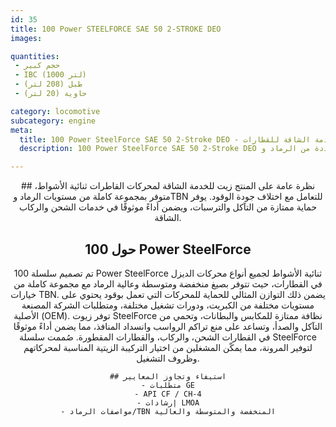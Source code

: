 ```yaml
---
id: 35
title: 100 Power STEELFORCE SAE 50 2-STROKE DEO
images:

quantities:
 - حجم كبير
 - IBC (1000 لتر)
 - طبل (208 لتر)
 - حاوية (20 لتر)

category: locomotive
subcategory: engine
meta:
  title: 100 Power SteelForce SAE 50 2-Stroke DEO - زيت محرك للخدمة الشاقة للقطارات
  description: 100 Power SteelForce SAE 50 2-Stroke DEO هو زيت محرك للخدمة الشاقة مُصمم لمحركات القاطرات ثنائية الأشواط. متوفر بمستويات متعددة من الرماد وTBN ليتناسب مع اختلاف جودة الوقود، ويوفر حماية ممتازة من التآكل والترسبات، ويضمن أداءً موثوقًا في عمليات الشحن والركاب الشاقة. يلبي متطلبات GE ومعايير API CF / CH-4 وإرشادات LMOA.

---
```


<Header>
    ## نظرة عامة على المنتج
    زيت للخدمة الشاقة لمحركات القاطرات ثنائية الأشواط، متوفر
    بمجموعة كاملة من مستويات الرماد وTBN للتعامل مع اختلاف جودة الوقود.
    يوفر حماية ممتازة من التآكل والترسبات، ويضمن أداءً موثوقًا في
    خدمات الشحن والركاب الشاقة.
    
## حول 100 Power SteelForce
  تم تصميم سلسلة 100 Power SteelForce ثنائية الأشواط لجميع أنواع محركات الديزل في القطارات، حيث تتوفر بصيغ منخفضة ومتوسطة وعالية الرماد مع مجموعة كاملة من خيارات TBN. يضمن ذلك التوازن المثالي للحماية للمحركات التي تعمل بوقود يحتوي على مستويات مختلفة من الكبريت، ودورات تشغيل مختلفة، ومتطلبات الشركة المصنعة الأصلية (OEM). توفر زيوت SteelForce نظافة ممتازة للمكابس والبطانات، وتحمي من التآكل والصدأ، وتساعد على منع تراكم الرواسب وانسداد المنافذ، مما يضمن أداءً موثوقًا في القطارات الشحن، والركاب، والقطارات المقطورة. صُممت سلسلة SteelForce لتوفير المرونة، مما يمكّن المشغلين من اختيار التركيبة الزيتية المناسبة لمحركاتهم وظروف التشغيل.

    ## استيفاء وتجاوز المعايير
    - متطلبات GE
    - API CF / CH-4
    - إرشادات LMOA
    - مواصفات الرماد/TBN المنخفضة والمتوسطة والعالية

</Header>
